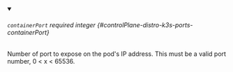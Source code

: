 
<details className="config-field" data-expandable="false" open>
<summary>

###### `containerPort` <span className="config-field-required" data-required="false">required</span> <span className="config-field-type">integer</span> <span className="config-field-default"></span> <span className="config-field-enum"></span> {#controlPlane-distro-k3s-ports-containerPort}

Number of port to expose on the pod's IP address.
This must be a valid port number, 0 &lt; x &lt; 65536.

</summary>



</details>
